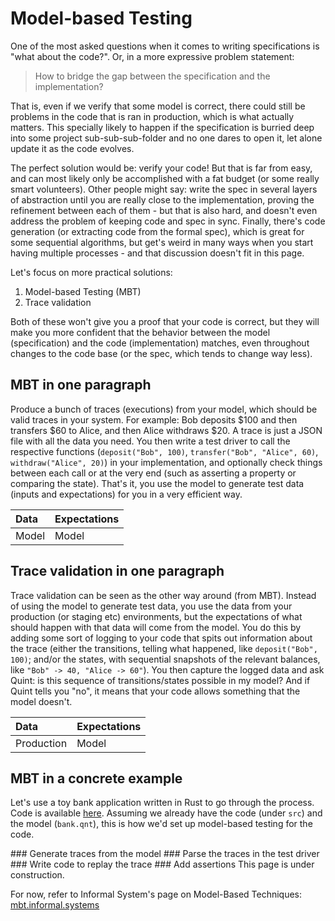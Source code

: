 
# Model-based Testing

One of the most asked questions when it comes to writing specifications is "what about the code?". Or, in a more expressive problem statement:
> How to bridge the gap between the specification and the implementation?

That is, even if we verify that some model is correct, there could still be problems in the code that is ran in production, which is what actually matters. This specially likely to happen if the specification is burried deep into some project sub-sub-sub-folder and no one dares to open it, let alone update it as the code evolves.

The perfect solution would be: verify your code! But that is far from easy, and can most likely only be accomplished with a fat budget (or some really smart volunteers). Other people might say: write the spec in several layers of abstraction until you are really close to the implementation, proving the refinement between each of them - but that is also hard, and doesn't even address the problem of keeping code and spec in sync. Finally, there's code generation (or extracting code from the formal spec), which is great for some sequential algorithms, but get's weird in many ways when you start having multiple processes - and that discussion doesn't fit in this page.

Let's focus on more practical solutions:
  1. Model-based Testing (MBT)
  2. Trace validation

Both of these won't give you a proof that your code is correct, but they will make you more confident that the behavior between the model (specification) and the code (implementation) matches, even throughout changes to the code base (or the spec, which tends to change way less).

## MBT in one paragraph

Produce a bunch of traces (executions) from your model, which should be valid traces in your system. For example: Bob deposits $100 and then transfers $60 to Alice, and then Alice withdraws $20. A trace is just a JSON file with all the data you need. You then write a test driver to call the respective functions (`deposit("Bob", 100)`, `transfer("Bob", "Alice", 60)`, `withdraw("Alice", 20)`) in your implementation, and optionally check things between each call or at the very end (such as asserting a property or comparing the state). That's it, you use the model to generate test data (inputs and expectations) for you in a very efficient way.

| Data  | Expectations |
| :---  | :---         |
| Model | Model        |


## Trace validation in one paragraph

Trace validation can be seen as the other way around (from MBT). Instead of using the model to generate test data, you use the data from your production (or staging etc) environments, but the expectations of what should happen with that data will come from the model. You do this by adding some sort of logging to your code that spits out information about the trace (either the transitions, telling what happened, like `deposit("Bob", 100)`; and/or the states, with sequential snapshots of the relevant balances, like `"Bob" -> 40, "Alice -> 60"`). You then capture the logged data and ask Quint: is this sequence of transitions/states possible in my model? And if Quint tells you "no", it means that your code allows something that the model doesn't.

| Data       | Expectations |
| :---       | :---         |
| Production | Model        |

## MBT in a concrete example

Let's use a toy bank application written in Rust to go through the process. Code is available [here](https://github.com/informalsystems/quint-sandbox/tree/main/SimpleBank). Assuming we already have the code (under `src`) and the model (`bank.qnt`), this is how we'd set up model-based testing for the code.

<Steps>
### Generate traces from the model
### Parse the traces in the test driver
### Write code to replay the trace
### Add assertions
</Steps>

<Callout type="warning" emoji="🚧️">
  This page is under construction.
</Callout>

For now, refer to Informal System's page on Model-Based Techniques: [mbt.informal.systems](https://mbt.informal.systems/)
